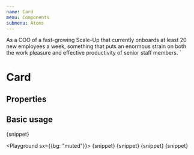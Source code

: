 ```yaml
---
name: Card
menu: Components
submenu: Atoms
---
```



  As a COO of a fast-growing Scale-Up that currently onboards 
  at least 20 new employees a week, something that puts an enormous 
  strain on both the work pleasure and effective productivity of 
  senior staff members.
`

# Card

## Properties

<Props of={Card} />

## Basic usage

<Playground>
  <DisplayContainer>
    <Card title="Market Validation">{snippet}</Card>
  </DisplayContainer>
</Playground>

<Playground sx={{bg: "muted"}}>
  <DisplayContainer>
    <Card variant="brightGreen" title="Market Validation">{snippet}</Card>
    <Card variant="skyBlue" title="Market Validation">{snippet}</Card>
    <Card variant="midnight" title="Market Validation">{snippet}</Card>
    <Card variant="lobster" title="Market Validation">{snippet}</Card>
  </DisplayContainer>
</Playground>


